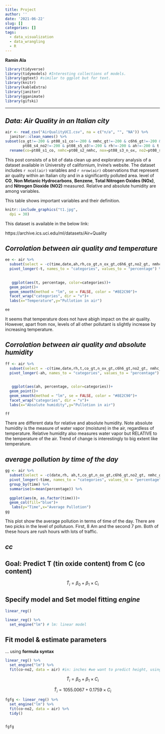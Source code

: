 ```yaml
---
title: Project
author: ''
date: '2021-06-22'
slug: []
categories: []
tags:
  - data_visualization
  - data_wrangling
  - R
---
```


**Ramin Ala**

```r
library(tidyverse)
library(tidymodels) #Interesting collections of models.
library(ggtext) #similar to ggplot but for text.
library(knitr)
library(kableExtra) 
library(janitor)
library(gganimate)
library(gifski)
```

---

## *Data: Air Quality in an Italian city*

```r
air <- read_csv("AirQualityUCI.csv", na = c("n/a", "", "NA")) %>%
  janitor::clean_names() %>%
subset(co_gt!=-200 & pt08_s1_co!=-200 & nmhc_gt!=-200 & c6h6_gt!=-200 & pt08_s2_nmhc!=-200 & n_ox_gt!=-200 & pt08_s3_n_ox!=-200 & no2_gt!=-200 &
        pt08_s4_no2!=-200 & pt08_s5_o3!=-200 & rh!=-200 & ah!=-200 & t!=-200, select = -c(x16,x17))  %>%
  rename(co=pt08_s1_co, nmhc=pt08_s2_nmhc, nox=pt08_s3_n_ox, no2=pt08_s4_no2, o3=pt08_s5_o3)
```

This post consists of a bit of data clean up and exploratory analysis of a dataset available in University of californium, Irvine's website. The dataset includes `r ncol(air)` variables and `r nrow(air)` observations that represent air quality within an Italian city and in a significantly polluted area. level of **CO**, **Non Metanic Hydrocarbons**, **Benzene**, **Total Nitrogen Oxides (NOx)**, and **Nitrogen Dioxide (NO2)** measured. Relative and absolute humidity are among variables.

This table shows important variables and their definition.

```r
knitr::include_graphics("t1.jpg",
  dpi = 30)
```

This dataset is available in the below link:

https://archive.ics.uci.edu/ml/datasets/Air+Quality

## *Corrolation between air quality and temperature*


```r
ee <- air %>%
  subset(select = -c(time,date,ah,rh,co_gt,n_ox_gt,c6h6_gt,no2_gt, nmhc_gt)) %>%
  pivot_longer(-t, names_to = "categories", values_to = "percentage") %>%
  
  
   ggplot(aes(t, percentage, color=categories))+
  geom_point()+
  geom_smooth(method = "lm", se = FALSE, color = "#8E2C90")+
  facet_wrap("categories", dir = "v")+
  labs(x="Temperature",y="Pullotion in air")

ee
```

It seems that temperature does not have abigh impact on the air quality. However, apart from nox, levels of all other pollutant is slightly increase by increasing temperature.

## *Corrolation between air quality and absolute humidity*

```r
ff <- air %>%
  subset(select = -c(time,date,rh,t,co_gt,n_ox_gt,c6h6_gt,no2_gt, nmhc_gt)) %>%
  pivot_longer(-ah, names_to = "categories", values_to = "percentage") %>%
  
  
   ggplot(aes(ah, percentage, color=categories))+
  geom_point()+
  geom_smooth(method = "lm", se = FALSE, color = "#8E2C90")+
  facet_wrap("categories", dir = "v")+
  labs(x="Absolute humidity",y="Pullotion in air")

ff
```

There are different data for relative and absolute humidity. Note absolute humidity is the measure of water vapor (moisture) in the air, regardless of temperature. Relative humidity also measures water vapor but RELATIVE to the temperature of the air. Trend of change is interestingly to big extent like temperature.



## *average pollution by time of the day*



```r
gg <- air %>%
  subset(select = -c(date,rh, ah,t,co_gt,n_ox_gt,c6h6_gt,no2_gt, nmhc_gt)) %>%
  pivot_longer(-time, names_to = "categories", values_to = "percentage") %>%
  group_by(time) %>%
  summarise(m=mean(percentage)) %>%
  
  ggplot(aes(m, as.factor(time)))+
  geom_col(fill="blue")+
   labs(y="Time",x="Average Pullotion")
gg
```


This plot show the average pollution in terms of time of the day. There are two picks in the level of pollutuon. First, 8 Am and the second 7 pm. Both of these hours are rush hours with lots of traffic.


## *cc*




## Goal: Predict T (tin oxide content) from C (co content)


$$\widehat{T}_{i} = \beta_0 + \beta_1 \times C_{i}$$


## Specify model and Set model fitting *engine*

```r
linear_reg()

linear_reg() %>%
  set_engine("lm") # lm: linear model
```

## Fit model & estimate parameters

... using **formula syntax**

```r
linear_reg() %>%
  set_engine("lm") %>%
  fit(co~no2, data = air) #in: inches #we want to predict height, using width
```


$$\widehat{T}_{i} = \beta_0 + \beta_1 \times C_{i}$$


$$\widehat{T}_{i} = 1055.0067 + 0.1759 \times C_{i}$$





```r
fgfg <- linear_reg() %>%
  set_engine("lm") %>%
  fit(co~no2, data = air) %>%
  tidy()


fgfg
```
